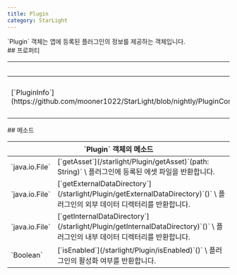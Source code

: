 ```yaml
---
title: Plugin
category: StarLight
---
```


<Section>
  `Plugin` 객체는 앱에 등록된 플러그인의 정보를 제공하는 객체입니다.
</Section>
<Section>
  ## 프로퍼티

  <Table>
    <Thead>
      <Tr>
        <Th colSpan="2">`Plugin` 객체의 프로퍼티</Th>
      </Tr>
    </Thead>
    <Tbody>
      <Tr>
        <Td><span>[`PluginInfo`](https://github.com/mooner1022/StarLight/blob/nightly/PluginCore/src/main/java/dev/mooner/starlight/plugincore/plugin/PluginInfo.kt#L2)</span></Td>
        <Td>
          [`info`](/starlight/Plugin/info) \
          플러그인의 기본 등록 정보입니다.
        </Td>
      </Tr>
    </Tbody>
  </Table>
</Section>
<Section>
  ## 메소드

  <Table>
    <Thead>
      <Tr>
        <Th colSpan="2">`Plugin` 객체의 메소드</Th>
      </Tr>
    </Thead>
    <Tbody>
      <Tr>
        <Td><span>`java.io.File`</span></Td>
        <Td>
          [`getAsset`](/starlight/Plugin/getAsset)`(path: String)` \
          플러그인에 등록된 에셋 파일을 반환합니다.
        </Td>
      </Tr>
      <Tr>
        <Td><span>`java.io.File`</span></Td>
        <Td>
          [`getExternalDataDirectory`](/starlight/Plugin/getExternalDataDirectory)`()` \
          플러그인의 외부 데이터 디렉터리를 반환합니다.
        </Td>
      </Tr>
      <Tr>
        <Td><span>`java.io.File`</span></Td>
        <Td>
          [`getInternalDataDirectory`](/starlight/Plugin/getInternalDataDirectory)`()` \
          플러그인의 내부 데이터 디렉터리를 반환합니다.
        </Td>
      </Tr>
      <Tr>
        <Td><span>`Boolean`</span></Td>
        <Td>
          [`isEnabled`](/starlight/Plugin/isEnabled)`()` \
          플러그인의 활성화 여부를 반환합니다.
        </Td>
      </Tr>
    </Tbody>
  </Table>
</Section>